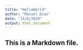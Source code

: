 ```yaml
---
title: "HelloWorld"
author: "Manuel Diaz"
date: "14/6/2020"
output: html_document
---
```


## This is a Markdown file.
